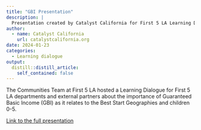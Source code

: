 ```yaml
---
title: "GBI Presentation"
description: |
  Presentation created by Catalyst California for First 5 LA Learning Dialogue on Guaranteed Basic Income (GBI)
author:
  - name: Catalyst California
    url: catalystcalifornia.org
date: 2024-01-23
categories:
  - Learning dialogue
output:
  distill::distill_article:
    self_contained: false
---
```


The Communities Team at First 5 LA hosted a Learning Dialogue for First 5 LA departments and external partners about the importance of Guaranteed Basic Income (GBI) as it relates to the Best Start Geographies and children 0-5. 

[Link to the full presentation](https://github.com/catalystcalifornia/f5la/blob/master/F5LA%20GBI%20Dialogue%20CC.pdf) 


